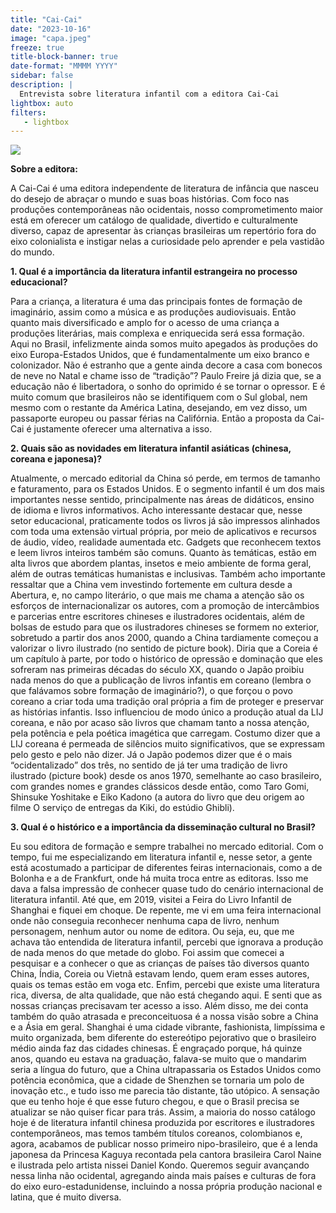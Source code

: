 ```yaml
---
title: "Cai-Cai"
date: "2023-10-16"
image: "capa.jpeg"
freeze: true
title-block-banner: true
date-format: "MMMM YYYY"
sidebar: false
description: |
  Entrevista sobre literatura infantil com a editora Cai-Cai
lightbox: auto
filters:
   - lightbox
---
```


![](capa.jpeg)

**Sobre a editora:**

A Cai-Cai é uma editora independente de literatura de infância que nasceu do desejo de abraçar o mundo e suas boas histórias.
Com foco nas produções contemporâneas não ocidentais, nosso comprometimento maior está em oferecer um catálogo de qualidade, divertido e culturalmente diverso, capaz de apresentar às crianças brasileiras um repertório fora do eixo colonialista e instigar nelas a curiosidade pelo aprender e pela vastidão do mundo.

**1. Qual é a importância da literatura infantil estrangeira no processo educacional?**

Para a criança, a literatura é uma das principais fontes de formação de imaginário, assim como a música e as produções audiovisuais. Então quanto mais diversificado e amplo for o acesso de uma criança a produções literárias, mais complexa e enriquecida será essa formação. Aqui no Brasil, infelizmente ainda somos muito apegados às produções do eixo Europa-Estados Unidos, que é fundamentalmente um eixo branco e colonizador. Não é estranho que a gente ainda decore a casa com bonecos de neve no Natal e chame isso de “tradição”? Paulo Freire já dizia que, se a educação não é libertadora, o sonho do oprimido é se tornar o opressor. E é muito comum que brasileiros não se identifiquem com o Sul global, nem mesmo com o restante da América Latina, desejando, em vez disso, um passaporte europeu ou passar férias na Califórnia. Então a proposta da Cai-Cai é justamente oferecer uma alternativa a isso.

**2. Quais são as novidades em literatura infantil asiáticas (chinesa, coreana e japonesa)?**

Atualmente, o mercado editorial da China só perde, em termos de tamanho e faturamento, para os Estados Unidos. E o segmento infantil é um dos mais importantes nesse sentido, principalmente nas áreas de didáticos, ensino de idioma e livros informativos. Acho interessante destacar que, nesse setor educacional, praticamente todos os livros já são impressos alinhados com toda uma extensão virtual própria, por meio de aplicativos e recursos de áudio, vídeo, realidade aumentada etc. Gadgets que reconhecem textos e leem livros inteiros também são comuns. Quanto às temáticas, estão em alta livros que abordem plantas, insetos e meio ambiente de forma geral, além de outras temáticas humanistas e inclusivas. Também acho importante ressaltar que a China vem investindo fortemente em cultura desde a Abertura, e, no campo literário, o que mais me chama a atenção são os esforços de internacionalizar os autores, com a promoção de intercâmbios e parcerias entre escritores chineses e ilustradores ocidentais, além de bolsas de estudo para que os ilustradores chineses se formem no exterior, sobretudo a partir dos anos 2000, quando a China tardiamente começou a valorizar o livro ilustrado (no sentido de picture book).
Diria que a Coreia é um capítulo à parte, por todo o histórico de opressão e dominação que eles sofreram nas primeiras décadas do século XX, quando o Japão proibiu nada menos do que a publicação de livros infantis em coreano (lembra o que falávamos sobre formação de imaginário?), o que forçou o povo coreano a criar toda uma tradição oral própria a fim de proteger e preservar as histórias infantis. Isso influenciou de modo único a produção atual da LIJ coreana, e não por acaso são livros que chamam tanto a nossa atenção, pela potência e pela poética imagética que carregam. Costumo dizer que a LIJ coreana é permeada de silêncios muito significativos, que se expressam pelo gesto e pelo não dizer.
Já o Japão podemos dizer que é o mais “ocidentalizado” dos três, no sentido de já ter uma tradição de livro ilustrado (picture book) desde os anos 1970, semelhante ao caso brasileiro, com grandes nomes e grandes clássicos desde então, como Taro Gomi, Shinsuke Yoshitake e Eiko Kadono (a autora do livro que deu origem ao filme O serviço de entregas da Kiki, do estúdio Ghibli). 

**3. Qual é o histórico e a importância da disseminação cultural no Brasil?**

Eu sou editora de formação e sempre trabalhei no mercado editorial. Com o tempo, fui me especializando em literatura infantil e, nesse setor, a gente está acostumado a participar de diferentes feiras internacionais, como a de Bolonha e a de Frankfurt, onde há muita troca entre as editoras. Isso me dava a falsa impressão de conhecer quase tudo do cenário internacional de literatura infantil. Até que, em 2019, visitei a Feira do Livro Infantil de Shanghai e fiquei em choque. De repente, me vi em uma feira internacional onde não conseguia reconhecer nenhuma capa de livro, nenhum personagem, nenhum autor ou nome de editora. Ou seja, eu, que me achava tão entendida de literatura infantil, percebi que ignorava a produção de nada menos do que metade do globo. Foi assim que comecei a pesquisar e a conhecer o que as crianças de países tão diversos quanto China, Índia, Coreia ou Vietnã estavam lendo, quem eram esses autores, quais os temas estão em voga etc. Enfim, percebi que existe uma literatura rica, diversa, de alta qualidade, que não está chegando aqui. E senti que as nossas crianças precisavam ter acesso a isso.
Além disso, me dei conta também do quão atrasada e preconceituosa é a nossa visão sobre a China e a Ásia em geral. Shanghai é uma cidade vibrante, fashionista, limpíssima e muito organizada, bem diferente do estereótipo pejorativo que o brasileiro médio ainda faz das cidades chinesas. É engraçado porque, há quinze anos, quando eu estava na graduação, falava-se muito que o mandarim seria a língua do futuro, que a China ultrapassaria os Estados Unidos como potência econômica, que a cidade de Shenzhen se tornaria um polo de inovação etc., e tudo isso me parecia tão distante, tão utópico. A sensação que eu tenho hoje é que esse futuro chegou, e que o Brasil precisa se atualizar se não quiser ficar para trás.
Assim, a maioria do nosso catálogo hoje é de literatura infantil chinesa produzida por escritores e ilustradores contemporâneos, mas temos também títulos coreanos, colombianos e, agora, acabamos de publicar nosso primeiro nipo-brasileiro, que é a lenda japonesa da Princesa Kaguya recontada pela cantora brasileira Carol Naine e ilustrada pelo artista nissei Daniel Kondo. Queremos seguir avançando nessa linha não ocidental, agregando ainda mais países e culturas de fora do eixo euro-estadunidense, incluindo a nossa própria produção nacional e latina, que é muito diversa.